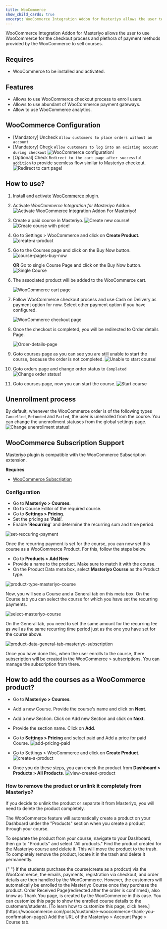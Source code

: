 ```yaml
---
title: WooCommerce
show_child_cards: true
excerpt: WooCommerce Integration Addon for Masteriyo allows the user to use WooCommerce for the checkout process and plethora of payment methods provided by the WooCommerce to sell courses.
---
```


WooCommerce Integration Addon for Masteriyo allows the user to use WooCommerce for the checkout process and plethora of payment methods provided by the WooCommerce to sell courses.

## Requires

- WooCommerce to be installed and activated.

## Features

- Allows to use WooCommerce checkout process to enroll users.
- Allows to use abundant of WooCommerce payment gateways.
- Allow to use WooCommerce analytics.

## WooCommerce Configuration

- [Mandatory] Uncheck `Allow customers to place orders without an account`
- [Mandatory] Check `Allow customers to log into an existing account during checkout`
  ![WooCommerce configuration!](https://i.imgur.com/cip5vlc.png)
- [Optional] Check `Redirect to the cart page after successful addition` to provide seemless flow similar to Masteriyo checkout.
  ![Redirect to cart page!](https://i.imgur.com/oVbwFUp.png)

## How to use?

1. Install and activate [WooCommerce](https://wordpress.org/plugins/woocommerce/) plugin.

2. Activate _WooCommerce Integration for Masteriyo_ Addon.
   ![Activate WooCommerce Integration Addon For Masteriyo!](https://i.imgur.com/qjeYmrQ.png)

3. Create a paid course in Masteriyo.
   ![Create new course!](https://i.imgur.com/w4IFMAq.png)
   ![Create course with price!](https://i.imgur.com/TgmtYbO.png)

4. Go to Settings > WooCommerce and click on **Create Product**.
   ![create-a-product](https://github.com/Masteriyo/masteriyo-docs/assets/90859959/e95a0fc9-51d1-4cbc-8f64-8439a98af9b4)

5. Go to the Courses page and click on the Buy Now button.
   ![course-pages-buy-now](https://github.com/Masteriyo/masteriyo-docs/assets/90859959/f226e0c2-a8c4-4d8d-b4f8-4571d3a71d3b)

   **OR** Go to single Course Page and click on the Buy Now button.
   ![Single Course](https://github.com/Masteriyo/masteriyo-docs/assets/90859959/c5ec6a63-176c-4b6a-b897-cd503351fae5)

6. The associated product will be added to the WooCommerce cart.

   ![WooCommerce cart page](https://github.com/Masteriyo/masteriyo-docs/assets/90859959/30c00d91-e152-43aa-9f16-a4378a37ef44)

7. Follow WooCommerce checkout process and use Cash on Delivery as payment option for now. Select other payment option if you have configured.

   ![WooCommerce checkout page](https://github.com/Masteriyo/masteriyo-docs/assets/90859959/6b6498c3-17b8-4c7d-9a64-b2894163e7e5)

8. Once the checkout is completed, you will be redirected to Order details Page.

   ![Order-details-page](https://github.com/Masteriyo/masteriyo-docs/assets/90859959/d9632c89-dbc0-4354-963c-33a4b87ea764)

9. Goto courses page as you can see you are still unable to start the course, because the order is not completed.
   ![Unable to start course!](https://i.imgur.com/pXBwkY8.png)

10. Goto orders page and change order status to `Completed`
    ![Change order status!](https://i.imgur.com/BRVfMJd.png)

11. Goto courses page, now you can start the course.
    ![Start course](https://i.imgur.com/RSLx2bj.png)

## Unenrollment process

By default, whenever the WooCommerce order is of the following types `Cancelled`, `Refunded` and `Failed`, the user is unenrolled from the course. You can change the unenrollment statuses from the global settings page.
![Change unenrollment status!](https://i.imgur.com/8lTnEUb.png)

## WooCommerce Subscription Support

Masteriyo plugin is compatible with the WooCommerce Subscription extension.

**Requires**

- [WooCommerce Subscription](https://woocommerce.com/document/subscriptions/)

### Configuration

- Go to **Masteriyo > Courses**.
- Go to Course Editor of the required course.
- Go to **Settings > Pricing**.
- Set the pricing as '**Paid**'.
- Enable '**Recurring**' and determine the recurring sum and time period.

![set-reccuring-payment](https://github.com/Masteriyo/masteriyo-docs/assets/75772539/20175e5f-55c5-45b2-80ce-7b021e205bba)

Once the recurring payment is set for the course, you can now set this course as a WooCommerce Product. For this, follow the steps below.

- Go to **Products > Add New**
- Provide a name to the product. Make sure to match it with the course.
- On the Product Data meta box, select **Masteriyo Course** as the Product type.

![product-type-masteriyo-course](https://github.com/Masteriyo/masteriyo-docs/assets/75772539/73e05f16-a379-4006-91a7-9ddbc8489343)

Now, you will see a Course and a General tab on this meta box. On the Course tab you can select the course for which you have set the recurring payments.

![select-masteriyo-course](https://github.com/Masteriyo/masteriyo-docs/assets/75772539/1c7d3a9f-ef38-4a08-b31f-0712d219a125)

On the General tab, you need to set the same amount for the recurring fee as well as the same recurring time period just as the one you have set for the course above.

![product-data-general-tab-masteriyo-subscription](https://github.com/Masteriyo/masteriyo-docs/assets/75772539/297ab29b-8aee-4c34-b90c-1442c09a0f9f)

Once you have done this, when the user enrolls to the course, there subscription will be created in the WooCommerce > subscriptions. You can manage the subscription from there.

## How to add the courses as a WooCommerce product?

- Go to **Masteriyo > Courses**.

- Add a new Course. Provide the course's name and click on **Next**.

- Add a new Section. Click on Add new Section and click on **Next**.

- Provide the section name. Click on **Add**.

- Go to **Settings > Pricing** and select paid and Add a price for paid Course.
  ![add-pricing-paid](https://github.com/Masteriyo/masteriyo-docs/assets/90859959/92fcc417-a1f7-4066-abf7-9c818efeecd9)

- Go to Settings > WooCommerce and click on **Create Product**.
  ![create-a-product](https://github.com/Masteriyo/masteriyo-docs/assets/90859959/e95a0fc9-51d1-4cbc-8f64-8439a98af9b4)

- Once you do these steps, you can check the product from **Dashboard > Products > All Products**.
  ![view-created-product](https://github.com/Masteriyo/masteriyo-docs/assets/90859959/b4ef3a24-ca08-4131-9b79-a0e1108583a0)

### How to remove the product or unlink it completely from Masteriyo?

If you decide to unlink the product or separate it from Masteriyo, you will need to delete the product completely.

The WooCommerce feature will automatically create a product on your Dashboard under the "Products" section when you create a product through your course.

To separate the product from your course, navigate to your Dashboard, then go to "Products" and select "All products." Find the product created for the Masteriyo course and delete it. This will move the product to the trash. To completely remove the product, locate it in the trash and delete it permanently.

<Callout>
  {" "}
  If the students purchase the course(create as a prodcut) via the WooCommerce, the
  emails, payments, registration via checkout, and order details are then handled
  by the WooCommerce. However, the customers will automatically be enrolled to the
  Masteriyo Course once they purchase the product. Order Received Page(redirected
  after the order is confirmed), also know as Thank You page, is created by the WooCommerce
  in this case. You can customize this page to show the enrolled course details to
  the customers/students. [To learn how to customize this page, click here.](https://woocommerce.com/posts/customize-woocommerce-thank-you-confirmation-page/)
  Add the URL of the Masteriyo > Account Page > Course tab.
</Callout>
